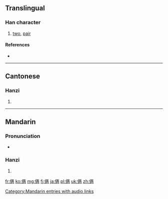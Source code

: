 {{also|倆}}
==Translingual==

===Han character===
{{Han char|rn=9|rad=人|as=07|sn=9|four=|canj=人一人月 (OMOB)|ids=⿰[[亻]][[两]]}}

# [[two]], [[pair]]

====References====
* {{Han ref|kx=0106.041|hdz=10158.030|uh=4FE9|ud=20457}}

----

==Cantonese==

===Hanzi===
{{yue-hanzi|jyut=|y=leung5|tra=倆}}

# {{defn|lang=yue|sort=人07}}

----

==Mandarin==

===Pronunciation===
* {{audio|zh-liǎ.ogg|audio|lang=cmn}}

===Hanzi===
{{cmn-hanzi|tra=倆|pin=[[liǎ]] ([[lia3]])|wg=lia<sup>3</sup>}}

# {{defn|lang=cmn|sort=人07}}

[[Category:Mandarin entries with audio links]]

[[fr:俩]]
[[ko:俩]]
[[mg:俩]]
[[fj:俩]]
[[ja:俩]]
[[pl:俩]]
[[uk:俩]]
[[zh:俩]]